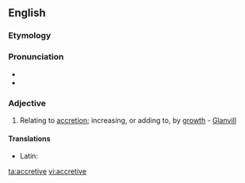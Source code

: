==English==

===Etymology===
{{suffix|accrete|ive}}

===Pronunciation===
* {{IPA|/ə.ˈkri.tɪv/}}
* {{audio|en-us-accretive.ogg|Audio (US)}}

===Adjective===
{{en-adj|-}}

# Relating to [[accretion]]; increasing, or adding to, by [[growth]] - [[Glanvill]]

====Translations====
{{trans-top|relating to accretion}}
* Latin: {{t-|la|accretivo}}
{{trans-mid}}
{{trans-bottom}}

[[ta:accretive]]
[[vi:accretive]]